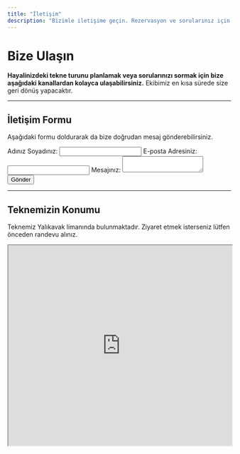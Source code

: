 ```yaml
---
title: "İletişim"
description: "Bizimle iletişime geçin. Rezervasyon ve sorularınız için telefon, e-posta veya iletişim formunu kullanabilirsiniz."
---
```



# Bize Ulaşın

**Hayalinizdeki tekne turunu planlamak veya sorularınızı sormak için bize aşağıdaki kanallardan kolayca ulaşabilirsiniz.** Ekibimiz en kısa sürede size geri dönüş yapacaktır.

<Cards>
  <Card
    title="WhatsApp"
    icon="whatsapp"
    body="Hızlı iletişim ve rezervasyon için: +90 532 681 74 63"
  />
  <Card
    title="E-posta Gönderin"
    icon="envelope"
    body="Tüm sorularınız ve kurumsal talepleriniz için: info@simgeyachting.com"
  />
  <Card
    title="Konumumuz"
    icon="location-dot"
    body="Yalıkavak, Bodrum, Muğla, Türkiye"
  />
</Cards>

---

## İletişim Formu

Aşağıdaki formu doldurarak da bize doğrudan mesaj gönderebilirsiniz.

<Frame>
  <form action="https://formspree.io/f/xanbwpap" method="POST">
    <label>
      Adınız Soyadınız:
      <input type="text" name="name" required />
    </label>
    <label>
      E-posta Adresiniz:
      <input type="email" name="email" required />
    </label>
    <label>
      Mesajınız:
      <textarea name="message" required></textarea>
    </label>
    <button type="submit">Gönder</button>
  </form>
</Frame>

---

## Teknemizin Konumu

Teknemiz Yalıkavak limanında bulunmaktadır. Ziyaret etmek isterseniz lütfen önceden randevu alınız.

<iframe 
  src="https://www.google.com/maps/embed?pb=!1m18!1m12!1m3!1d12747.557734495737!2d27.28236305!3d37.1037661!2m3!1f0!2f0!3f0!3m2!1i1024!2i768!4f13.1!3m3!1m2!1s0x14beaf94b3f3a8c7%3A0x8f3b3d6b6b3b3b3b!2sYal%C4%B1kavak%2C%20Bodrum%2FMu%C4%9Fla!5e0!3m2!1str!2str!4v1689342233123!5m2!1str!2str" 
  width="100%" 
  height="450" 
  style={{ border:0 }} 
  allowfullscreen="" 
  loading="lazy" 
  referrerpolicy="no-referrer-when-downgrade">
</iframe>
